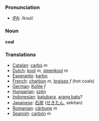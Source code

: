 === Pronunciation ===
*[[w:IPA|IPA]]: /kɔʊl/

=== Noun ===

'''coal'''

=== Translations ===
*[[Catalan]]: [[carbó]] ''m''
*[[Dutch]]: [[kool]] ''m'', [[steenkool]] ''m''
*[[Esperanto]]: [[karbo]]
*[[French]]: [[charbon]] ''m'', [[braises]] ''f'' (hot coals)
*[[German]]: [[Kohle]] ''f''
*[[Hungarian]]: [[szén]]
*[[Indonesian]]: [[batubara]], [[arang batu]]?
*[[Japanese]]: [[石炭]] ([[せきたん]], sekitan)
*[[Romanian]]: [[cărbune]] ''m''
*[[Spanish]]: [[carbón]] ''m''